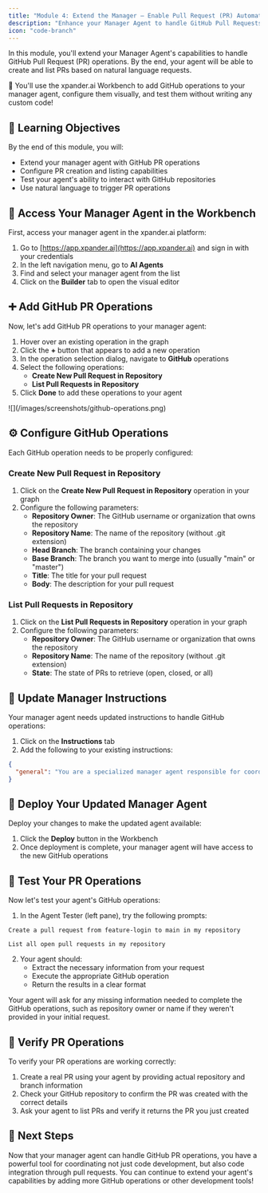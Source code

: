 ```yaml
---
title: "Module 4: Extend the Manager — Enable Pull Request (PR) Automation"
description: "Enhance your Manager Agent to handle GitHub Pull Requests with visual configuration"
icon: "code-branch"
---
```


In this module, you'll extend your Manager Agent's capabilities to handle GitHub Pull Request (PR) operations. By the end, your agent will be able to create and list PRs based on natural language requests.

🚀 You'll use the xpander.ai Workbench to add GitHub operations to your manager agent, configure them visually, and test them without writing any custom code!

## 🎯 Learning Objectives

By the end of this module, you will:
- Extend your manager agent with GitHub PR operations
- Configure PR creation and listing capabilities
- Test your agent's ability to interact with GitHub repositories
- Use natural language to trigger PR operations

## 🔧 Access Your Manager Agent in the Workbench

First, access your manager agent in the xpander.ai platform:

1. Go to [https://app.xpander.ai](https://app.xpander.ai) and sign in with your credentials
2. In the left navigation menu, go to **AI Agents**
3. Find and select your manager agent from the list
4. Click on the **Builder** tab to open the visual editor

## ➕ Add GitHub PR Operations

Now, let's add GitHub PR operations to your manager agent:

1. Hover over an existing operation in the graph
2. Click the **+** button that appears to add a new operation
3. In the operation selection dialog, navigate to **GitHub** operations
4. Select the following operations:
   - **Create New Pull Request in Repository**
   - **List Pull Requests in Repository**
5. Click **Done** to add these operations to your agent

<Frame>![](/images/screenshots/github-operations.png)</Frame>

## ⚙️ Configure GitHub Operations

Each GitHub operation needs to be properly configured:

### Create New Pull Request in Repository

1. Click on the **Create New Pull Request in Repository** operation in your graph
2. Configure the following parameters:
   - **Repository Owner**: The GitHub username or organization that owns the repository
   - **Repository Name**: The name of the repository (without .git extension)
   - **Head Branch**: The branch containing your changes
   - **Base Branch**: The branch you want to merge into (usually "main" or "master")
   - **Title**: The title for your pull request
   - **Body**: The description for your pull request

### List Pull Requests in Repository

1. Click on the **List Pull Requests in Repository** operation in your graph
2. Configure the following parameters:
   - **Repository Owner**: The GitHub username or organization that owns the repository
   - **Repository Name**: The name of the repository (without .git extension)
   - **State**: The state of PRs to retrieve (open, closed, or all)

## 📝 Update Manager Instructions

Your manager agent needs updated instructions to handle GitHub operations:

1. Click on the **Instructions** tab
2. Add the following to your existing instructions:

```json
{
  "general": "You are a specialized manager agent responsible for coordinating a team of coding agents and handling GitHub operations. In addition to your existing capabilities:\n\n1. GitHub PR Creation:\n   - When asked to create a PR, extract the repository, branch names, and PR details from the request\n   - Use the 'Create New Pull Request in Repository' operation with the appropriate parameters\n   - Confirm to the user when the PR has been created successfully\n\n2. GitHub PR Listing:\n   - When asked to list PRs, extract the repository information from the request\n   - Use the 'List Pull Requests in Repository' operation to retrieve PR data\n   - Format the PR information in a clear, readable format for the user\n\nFor all GitHub operations, ensure you have the necessary information (repo owner, repo name, branches, etc.) before proceeding. Ask the user for any missing details."
}
```

## 🚀 Deploy Your Updated Manager Agent

Deploy your changes to make the updated agent available:

1. Click the **Deploy** button in the Workbench
2. Once deployment is complete, your manager agent will have access to the new GitHub operations

## 🧪 Test Your PR Operations

Now let's test your agent's GitHub operations:

1. In the Agent Tester (left pane), try the following prompts:

```
Create a pull request from feature-login to main in my repository
```

```
List all open pull requests in my repository
```

2. Your agent should:
   - Extract the necessary information from your request
   - Execute the appropriate GitHub operation
   - Return the results in a clear format

<Tip>
  Your agent will ask for any missing information needed to complete the GitHub operations, such as repository owner or name if they weren't provided in your initial request.
</Tip>

## 🔄 Verify PR Operations

To verify your PR operations are working correctly:

1. Create a real PR using your agent by providing actual repository and branch information
2. Check your GitHub repository to confirm the PR was created with the correct details
3. Ask your agent to list PRs and verify it returns the PR you just created

## 🚀 Next Steps

Now that your manager agent can handle GitHub PR operations, you have a powerful tool for coordinating not just code development, but also code integration through pull requests. You can continue to extend your agent's capabilities by adding more GitHub operations or other development tools! 